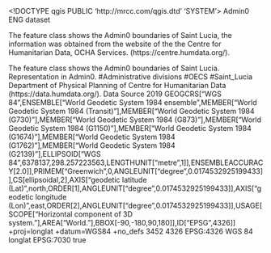 <!DOCTYPE qgis PUBLIC 'http://mrcc.com/qgis.dtd' 'SYSTEM'>
<qgis version="3.32.0-Lima">
  <identifier>Admin0</identifier>
  <parentidentifier></parentidentifier>
  <language>ENG</language>
  <type>dataset</type>
  <title>Admin0</title>
  <abstract>The feature class shows the Admin0 boundaries of Saint Lucia, the information was obtained from the website of the the Centre for Humanitarian Data, OCHA Services. (https://centre.humdata.org/).

The feature class shows the Admin0 boundaries of Saint Lucia. Representation in Admin0.</abstract>
  <keywords vocabulary="Search keys">
    <keyword>#Administrative divisions</keyword>
    <keyword>#OECS</keyword>
    <keyword>#Saint_Lucia</keyword>
  </keywords>
  <links/>
  <dates/>
  <fees></fees>
  <rights>Department of Physical Planning of Centre for Humanitarian Data (https://data.humdata.org/). Data Source 2019</rights>
  <encoding></encoding>
  <crs>
    <spatialrefsys nativeFormat="Wkt">
      <wkt>GEOGCRS["WGS 84",ENSEMBLE["World Geodetic System 1984 ensemble",MEMBER["World Geodetic System 1984 (Transit)"],MEMBER["World Geodetic System 1984 (G730)"],MEMBER["World Geodetic System 1984 (G873)"],MEMBER["World Geodetic System 1984 (G1150)"],MEMBER["World Geodetic System 1984 (G1674)"],MEMBER["World Geodetic System 1984 (G1762)"],MEMBER["World Geodetic System 1984 (G2139)"],ELLIPSOID["WGS 84",6378137,298.257223563,LENGTHUNIT["metre",1]],ENSEMBLEACCURACY[2.0]],PRIMEM["Greenwich",0,ANGLEUNIT["degree",0.0174532925199433]],CS[ellipsoidal,2],AXIS["geodetic latitude (Lat)",north,ORDER[1],ANGLEUNIT["degree",0.0174532925199433]],AXIS["geodetic longitude (Lon)",east,ORDER[2],ANGLEUNIT["degree",0.0174532925199433]],USAGE[SCOPE["Horizontal component of 3D system."],AREA["World."],BBOX[-90,-180,90,180]],ID["EPSG",4326]]</wkt>
      <proj4>+proj=longlat +datum=WGS84 +no_defs</proj4>
      <srsid>3452</srsid>
      <srid>4326</srid>
      <authid>EPSG:4326</authid>
      <description>WGS 84</description>
      <projectionacronym>longlat</projectionacronym>
      <ellipsoidacronym>EPSG:7030</ellipsoidacronym>
      <geographicflag>true</geographicflag>
    </spatialrefsys>
  </crs>
  <extent>
    <spatial maxx="-60.87260299999999802" maxy="14.10880599999999951" miny="13.70572499999999927" minx="-61.07932300000000225" maxz="0" minz="0" dimensions="2" crs="EPSG:4326"/>
  </extent>
</qgis>
